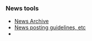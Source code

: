 {{Newsitem|date=19 October 2005 (2005-10-19) WST|author=[[Tobias RundstrÃ¶m]]|title=Not dead yet.|text=We are not dead, the [[Release:DR3|Developer Release 3]] is still being worked on. There are quite a bit of important fixes in [[User:Anders Gustafsson|anders]] [http://git.xmms.se/?p=xmms2-anders.git;a=summary tree]. There will soon end up in -devel and then we hopefully make a push to get DR3 out of the door. Keep the patches and [[About#Contact_info|feedback]] comming!
}}

{{Newsitem|date=07 September 2005 (2005-09-07) WST|author=[[Sham Chukoury]]|title=Developer Release 2.2|text=More good news everyone! The XMMS2 Team is releasing another bugfix release of the current Developer Release ([[Release:DR2|DR2]]) called [[Release:DR2.2 | DR2.2]]. 

Some outstanding issues have forced us to release another maintenance release in the DR2 series instead of making a DR3 release, including the fixing of a couple of huge memory leaks. Another annoying bug is that XMMS2 doesn't work at all with newer SQLite (3.2.5 and higher) releases because of a policy change; we were misusing the API and they made such usage fail with a hard error. This has '''not''' been fixed in this maintenance release since it is a major change to our internal API. It will be fixed in the upcoming [[Release:DR3 | DR3]] release.

Source is available at [[Download XMMS2#Source | sourceforge]] as usual.

''XMMS2: it might not be able to prevent natural disasters or government fuckups, but it will play your music awesomely! (and makes your mom rock)''

Now have a nice day!}}
{{Newsitem|date=20 August 2005 (2005-08-20) WST|author=[[Sham Chukoury]]|title=Wiki issues|text=There have been a few changes to the wiki backend and things might still be a bit shaky.. You might encounter this particular scenario:

Clicking on a link to a wiki page (say, page B) from another wiki page (say, page A) might lead you to a URL like ''<nowiki>http://wiki.xmms2.xmms.se/wiki/index.php/Page_B</nowiki>'' and result in a ''404 Page not found'' error. The '/wiki' bit in the URL is erroneous.

To fix this, go back to page A, append '?action=purge' (without quotes) to the URL (i.e. ''<nowiki>http://wiki.xmms2.xmms.se/wiki/index.php/Page_A?action=purge</nowiki>'') and press Enter (or click 'Go' or whatever, to load the URL). This will cause the wiki to purge cached links and re-generate them. This only has to be done once for any broken page, so subsequent users won't have to worry about this.

If you still have any other problems with the wiki (or other XMMS2 pages), please drop by #xmms2 on irc.freenode.net and let us know.

Thanks for your patience.}}
{{Newsitem|date=19 August 2005 (2005-08-19) CET|author=[[Tobias RundstrÃ¶m]]|title=Developer Release 2.1|text=Good news everyone! The XMMS2 Team is releasing a bugfix release of the current Developer Release ([[Release:DR2|DR2]]) called [[Release:DR2.1|DR2.1]]. This corrects some annoyances found by the community, the most prominent of those being an ID3v2.3 parsing error.

This release is compatible with DR2 and will not break the plugin API, medialib or client communication (we think).

Source is available at [[Download XMMS2#Source | sourceforge]] as usual.

Now have a nice day!}}

{{Newsitem|date=4 August 2005 (2005-08-04) CET|author=[[Tobias RundstrÃ¶m]]|title=Developer Release 2|text=Hello intrawebb. The XMMS2 Team is happy to announce the release of XMMS2 [[Release:DR2|Developer Release 2]]. Delayed for a couple of weeks due to summer, beer, (plastic) women and other real life nonsense, we release a feature-packed second version of XMMS2. This release is the direct result of feedback from DR1 on both APIs, functionality and behaviour. We would like to thank everyone who provided us with feedback, patches and encouragement.

To review the ChangeLog please check the [[Release:DR2|Release Page]] and to download source code please surf to the [[Download XMMS2|Download]] page.}}

{{Newsitem|date=30 June 2005 (2005-06-30) CET|author=[[Tobias RundstrÃ¶m]]|title=XMMS2 and the Snake|text=Hello all. We are soon going to release [[Release:DR2|DR2]]. In the mean time you can checkout the [http://www.tobi.nu/ slides] from my presentation I held at [http://www.europython.org EuroPython] about XMMS2. We are also starting to hammer out the offical client. Here is a [http://people.0x63.nu/~andersg/snap-050630-132322.png teaser].}}

{{Newsitem|date=2 June 2005 (2005-06-02) WST|author=[[Sham Chukoury]]|title=XMMS2 on LWN|text=Hot on the heels of DR1.1, the XMMS2 article on LWN.net is now available to non-subscribers: http://lwn.net/Articles/137333/ :)}}

{{Newsitem|date=1 June 2005 (2005-06-01) CET|author=[[Tobias RundstrÃ¶m]]|title=DR1.1 Released|text=We are happy to announce that [[Release:DR1.1|DR1.1]] has been released! This adresses over 20 issues in the first release. Look at the release page to see the changes. The team will now focus on [[Release:DR2|DR2]], with new, exciting features.}}

{{Newsitem|date=29 May 2005 (2005-05-29) CET|author=[[Tobias RundstrÃ¶m]]|title=DR1 Aftermath|text=Since the release of [[Release:DR1|DR1]] the team has been focused on fixing bugs found by the community. We are planing on releasing [[Release:DR1.1|DR1.1]] real soon. Do you have any outstanding issues with XMMS2? Please [[Reporting bugs|report]] them!

We have also started to think about [[Release:DR2|DR2]]. Add your feature requests to the bug-reporting page and maybe we will include them in DR2.

In other news we note that XMMS2 DR1 appered in LWN (http://www.lwn.net).}}


===News tools===
* [[News Archive]]
* [[Template_talk:News | News posting guidelines, etc]]
* {{ed|News|news page}}